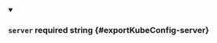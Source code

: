 
<details className="config-field" data-expandable="false" open>
<summary>

### `server` <span className="config-field-required" data-required="false">required</span> <span className="config-field-type">string</span> <span className="config-field-default"></span> <span className="config-field-enum"></span> {#exportKubeConfig-server}



</summary>



</details>
